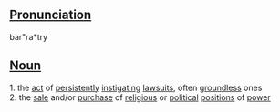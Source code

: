 ==[[Pronunciation]]==
bar"ra*try

==[[Noun]]==
1. the [[act]] of [[persistently]] [[instigate|instigating]] [[lawsuit]]s, often [[groundless]] ones <br>
2. the [[sale]] and/or [[purchase]] of [[religious]] or [[political]] [[position]]s of [[power]]